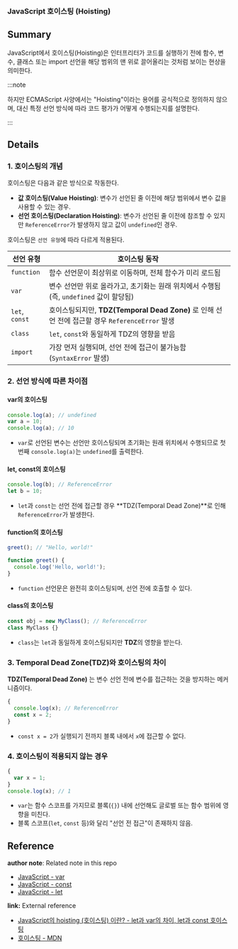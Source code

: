 ### JavaScript 호이스팅 (Hoisting)

## Summary

JavaScript에서 호이스팅(Hoisting)은 인터프리터가 코드를 실행하기 전에 함수, 변수, 클래스 또는 import 선언을 해당 범위의 맨 위로 끌어올리는 것처럼 보이는 현상을 의미한다.

:::note 

하지만 ECMAScript 사양에서는 "Hoisting"이라는 용어를 공식적으로 정의하지 않으며, 대신 특정 선언 방식에 따라 코드 평가가 어떻게 수행되는지를 설명한다. 

:::

## Details

### 1. 호이스팅의 개념

호이스팅은 다음과 같은 방식으로 작동한다.

- **값 호이스팅(Value Hoisting)**: 변수가 선언된 줄 이전에 해당 범위에서 변수 값을 사용할 수 있는 경우.
- **선언 호이스팅(Declaration Hoisting)**: 변수가 선언된 줄 이전에 참조할 수 있지만 `ReferenceError`가 발생하지 않고 값이 `undefined`인 경우.

호이스팅은 `선언 유형`에 따라 다르게 적용된다.

| 선언 유형 | 호이스팅 동작 |
| --- | --- |
| `function` | 함수 선언문이 최상위로 이동하며, 전체 함수가 미리 로드됨 |
| `var` | 변수 선언만 위로 올라가고, 초기화는 원래 위치에서 수행됨 (즉, `undefined` 값이 할당됨) |
| `let`, `const` | 호이스팅되지만, **TDZ(Temporal Dead Zone)** 로 인해 선언 전에 접근할 경우 `ReferenceError` 발생 |
| `class` | `let`, `const`와 동일하게 TDZ의 영향을 받음 |
| `import` | 가장 먼저 실행되며, 선언 전에 접근이 불가능함 (`SyntaxError` 발생) |

### 2. 선언 방식에 따른 차이점

#### **var의 호이스팅**

```js
console.log(a); // undefined
var a = 10;
console.log(a); // 10
```

- `var`로 선언된 변수는 선언만 호이스팅되며 초기화는 원래 위치에서 수행되므로 첫 번째 `console.log(a)`는 `undefined`를 출력한다.

#### **let, const의 호이스팅**

```js
console.log(b); // ReferenceError
let b = 10;
```

- `let`과 `const`는 선언 전에 접근할 경우 **TDZ(Temporal Dead Zone)**로 인해 `ReferenceError`가 발생한다.

#### **function의 호이스팅**

```js
greet(); // "Hello, world!"

function greet() {
  console.log('Hello, world!');
}
```

- `function` 선언문은 완전히 호이스팅되며, 선언 전에 호출할 수 있다.

#### **class의 호이스팅**

```js
const obj = new MyClass(); // ReferenceError
class MyClass {}
```

- `class`는 `let`과 동일하게 호이스팅되지만 **TDZ**의 영향을 받는다.

### 3. Temporal Dead Zone(TDZ)와 호이스팅의 차이

**TDZ(Temporal Dead Zone)** 는 변수 선언 전에 변수를 접근하는 것을 방지하는 메커니즘이다.

```js
{
  console.log(x); // ReferenceError
  const x = 2;
}
```

- `const x = 2`가 실행되기 전까지 블록 내에서 `x`에 접근할 수 없다.

### 4. 호이스팅이 적용되지 않는 경우

```js
{
  var x = 1;
}
console.log(x); // 1
```

- `var`는 함수 스코프를 가지므로 블록(`{}`) 내에 선언해도 글로벌 또는 함수 범위에 영향을 미친다.
- 블록 스코프(`let`, `const` 등)와 달리 "선언 전 접근"이 존재하지 않음.

## Reference

**author note**: Related note in this repo

- [JavaScript - var](./Var.mdx)
- [JavaScript - const](./Const.mdx)
- [JavaScript - let](./Let.mdx)

**link:** External reference

- [JavaScript의 hoisting (호이스팅) 이란? - let과 var의 차이, let과 const 호이스팅](https://dev-ellachoi.tistory.com/1)
- [호이스팅 - MDN](https://developer.mozilla.org/ko/docs/Glossary/Hoisting)
